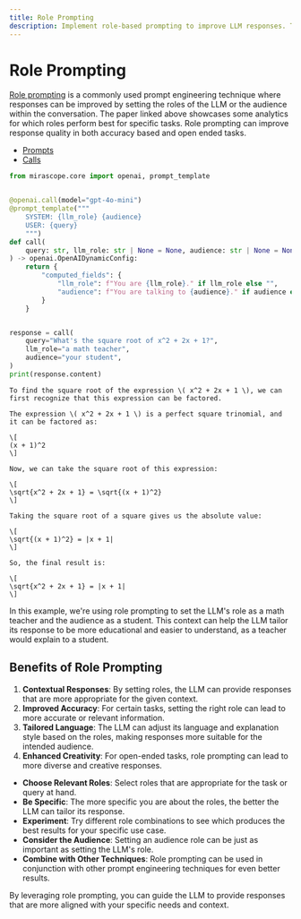 ```yaml
---
title: Role Prompting
description: Implement role-based prompting to improve LLM responses. This guide demonstrates how assigning roles affects response style and quality.
---
```


# Role Prompting

[Role prompting](https://arxiv.org/pdf/2311.10054) is a commonly used prompt engineering technique where responses can be improved by setting the roles of the LLM or the audience within the conversation. The paper linked above showcases some analytics for which roles perform best for specific tasks. Role prompting can improve response quality in both accuracy based and open ended tasks.

<Info title="Mirascope Concepts Used" collapsible={true} defaultCollapsed={true}>
<ul>
<li><a href="/docs/mirascope/learn/prompts/">Prompts</a></li>
<li><a href="/docs/mirascope/learn/calls/">Calls</a></li>
</ul>
</Info>



```python
from mirascope.core import openai, prompt_template


@openai.call(model="gpt-4o-mini")
@prompt_template("""
    SYSTEM: {llm_role} {audience}
    USER: {query}
    """)
def call(
    query: str, llm_role: str | None = None, audience: str | None = None
) -> openai.OpenAIDynamicConfig:
    return {
        "computed_fields": {
            "llm_role": f"You are {llm_role}." if llm_role else "",
            "audience": f"You are talking to {audience}." if audience else "",
        }
    }


response = call(
    query="What's the square root of x^2 + 2x + 1?",
    llm_role="a math teacher",
    audience="your student",
)
print(response.content)
```

```
To find the square root of the expression \( x^2 + 2x + 1 \), we can first recognize that this expression can be factored.

The expression \( x^2 + 2x + 1 \) is a perfect square trinomial, and it can be factored as:

\[
(x + 1)^2
\]

Now, we can take the square root of this expression:

\[
\sqrt{x^2 + 2x + 1} = \sqrt{(x + 1)^2}
\]

Taking the square root of a square gives us the absolute value:

\[
\sqrt{(x + 1)^2} = |x + 1|
\]

So, the final result is:

\[
\sqrt{x^2 + 2x + 1} = |x + 1|
\]
```

In this example, we're using role prompting to set the LLM's role as a math teacher and the audience as a student. This context can help the LLM tailor its response to be more educational and easier to understand, as a teacher would explain to a student.

## Benefits of Role Prompting

1. **Contextual Responses**: By setting roles, the LLM can provide responses that are more appropriate for the given context.
2. **Improved Accuracy**: For certain tasks, setting the right role can lead to more accurate or relevant information.
3. **Tailored Language**: The LLM can adjust its language and explanation style based on the roles, making responses more suitable for the intended audience.
4. **Enhanced Creativity**: For open-ended tasks, role prompting can lead to more diverse and creative responses.

<Info title="Effective Role Prompting">
<ul>
<li><strong>Choose Relevant Roles</strong>: Select roles that are appropriate for the task or query at hand.</li>
<li><strong>Be Specific</strong>: The more specific you are about the roles, the better the LLM can tailor its response.</li>
<li><strong>Experiment</strong>: Try different role combinations to see which produces the best results for your specific use case.</li>
<li><strong>Consider the Audience</strong>: Setting an audience role can be just as important as setting the LLM's role.</li>
<li><strong>Combine with Other Techniques</strong>: Role prompting can be used in conjunction with other prompt engineering techniques for even better results.</li>
</ul>
</Info>

By leveraging role prompting, you can guide the LLM to provide responses that are more aligned with your specific needs and context.
